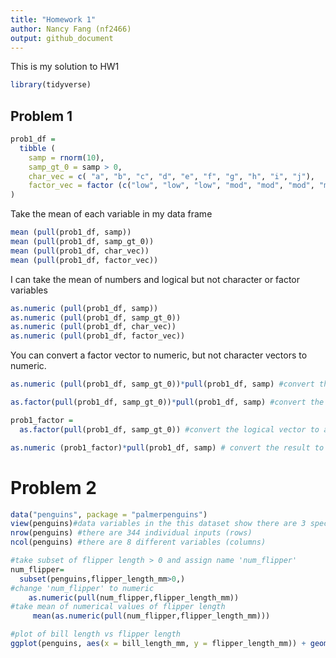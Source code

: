 ```yaml
---
title: "Homework 1"
author: Nancy Fang (nf2466)
output: github_document
---
```

This is my solution to HW1

```r
library(tidyverse)
```
## Problem 1

```r
prob1_df =
  tibble (
    samp = rnorm(10),
    samp_gt_0 = samp > 0,
    char_vec = c( "a", "b", "c", "d", "e", "f", "g", "h", "i", "j"),
    factor_vec = factor (c("low", "low", "low", "mod", "mod", "mod", "mod", "high", "high", "high"))
)

```
Take the mean of each variable in my data frame
```r
mean (pull(prob1_df, samp))
mean (pull(prob1_df, samp_gt_0))
mean (pull(prob1_df, char_vec))
mean (pull(prob1_df, factor_vec))
```
I can take the mean of numbers and logical but not character or factor variables

```r
as.numeric (pull(prob1_df, samp))
as.numeric (pull(prob1_df, samp_gt_0))
as.numeric (pull(prob1_df, char_vec))
as.numeric (pull(prob1_df, factor_vec))
```
You can convert a factor vector to numeric, but not character vectors to numeric.

```r
as.numeric (pull(prob1_df, samp_gt_0))*pull(prob1_df, samp) #convert the logical vector to numeric, and multiply the random sample by the result

as.factor(pull(prob1_df, samp_gt_0))*pull(prob1_df, samp) #convert the logical vector to a factor, and multiply the random sample by the result

prob1_factor = 
  as.factor(pull(prob1_df, samp_gt_0)) #convert the logical vector to a factor and naming is prob1_factor

as.numeric (prob1_factor)*pull(prob1_df, samp) # convert the result to numeric, and multiply the random sample by the result
```
# Problem 2
```r
data("penguins", package = "palmerpenguins")
view(penguins)#data variables in the this dataset show there are 3 species of penguins from 3 islands and include variables of bill length, depth, flipper length, body mass, sex, and year.
nrow(penguins) #there are 344 individual inputs (rows)
ncol(penguins) #there are 8 different variables (columns)

#take subset of flipper length > 0 and assign name 'num_flipper'
num_flipper=
  subset(penguins,flipper_length_mm>0,) 
#change 'num_flipper' to numeric
    as.numeric(pull(num_flipper,flipper_length_mm)) 
#take mean of numerical values of flipper length  
     mean(as.numeric(pull(num_flipper,flipper_length_mm)))

#plot of bill length vs flipper length
ggplot(penguins, aes(x = bill_length_mm, y = flipper_length_mm)) + geom_point(aes(color=species))
```

